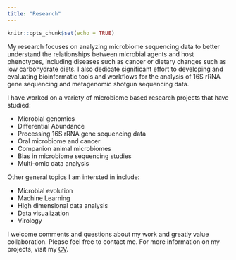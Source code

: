 ```yaml
---
title: "Research"
---
```


```r
knitr::opts_chunk$set(echo = TRUE)
```

<p>

My research focuses on analyzing microbiome sequencing data to better understand the relationships between microbial agents and host phenotypes, including diseases such as cancer or dietary changes such as low carbohydrate diets. I also dedicate significant effort to developing and evaluating bioinformatic tools and workflows for the analysis of 16S rRNA gene sequencing and metagenomic shotgun sequencing data.


I have worked on a variety of microbiome based research projects that have studied:


<ul>

<li>	Microbial genomics </li>
<li>  Differential Abundance </li>
<li>  Processing 16S rRNA gene sequencing data  </li>
<li>  Oral microbiome and cancer </li>
<li>  Companion animal microbiomes </li>
<li>  Bias in microbiome sequencing studies </li>
<li>  Multi-omic data analysis </li>
</ul>



Other general topics I am intersted in include:

<ul>

<li>	Microbial evolution </li>
<li>  Machine Learning </li>
<li>  High dimensional data analysis </li>
<li>  Data visualization </li>
<li> Virology </li>
</ul>


I welcome comments and questions about my work and greatly value collaboration. Please feel free to contact me. For more information on my projects, visit my [CV](CV.html).

</p>





